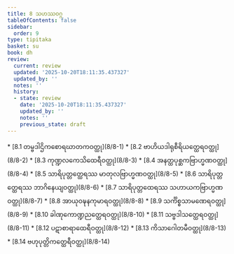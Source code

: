 ```yaml
---
title: 8 သဟဿဝဂ္ဂ
tableOfContents: false
sidebar:
  order: 9
type: tipitaka
basket: su
book: dh
review:
  current: review
  updated: '2025-10-20T18:11:35.437327'
  updated_by: ''
  notes: ''
  history:
  - state: review
    date: '2025-10-20T18:11:35.437327'
    updated_by: ''
    notes: ''
    previous_state: draft
---
```



<DynamicBreadcrumb />


<ReviewStatus review={frontmatter.review} showDetails={true} />

<HypothesisAnnotation frontmatter={frontmatter} />



<TableOfContents book="dh" section="8">
* [8.1 တမ္ဗဒါဌိကစောရဃာတကဝတ္ထု](8/8-1)
* [8.2 ဗာဟိယဒါရုစီရိယတ္ထေရဝတ္ထု](8/8-2)
* [8.3 ကုဏ္ဍလကေသိထေရီဝတ္ထု](8/8-3)
* [8.4 အနတ္ထပုစ္ဆကဗြာဟ္မဏဝတ္ထု](8/8-4)
* [8.5 သာရိပုတ္တတ္ထေရဿ မာတုလဗြာဟ္မဏဝတ္ထု](8/8-5)
* [8.6 သာရိပုတ္တတ္ထေရဿ ဘာဂိနေယျဝတ္ထု](8/8-6)
* [8.7 သာရိပုတ္တထေရဿ သဟာယကဗြာဟ္မဏဝတ္ထု](8/8-7)
* [8.8 အာယုဝဍ္ဎနကုမာရဝတ္ထု](8/8-8)
* [8.9 သင်္ကိစ္စသာမဏေရဝတ္ထု](8/8-9)
* [8.10 ခါဏုကောဏ္ဍညတ္ထေရဝတ္ထု](8/8-10)
* [8.11 သဗ္ဗဒါသတ္ထေရဝတ္ထု](8/8-11)
* [8.12 ပဋာစာရာထေရီဝတ္ထု](8/8-12)
* [8.13 ကိသာဂေါတမီဝတ္ထု](8/8-13)
* [8.14 ဗဟုပုတ္တိကတ္ထေရီဝတ္ထု](8/8-14)
</TableOfContents>